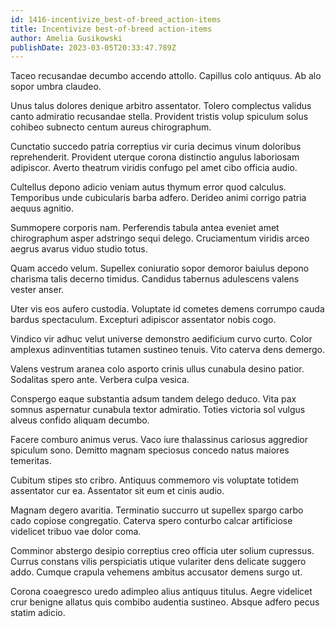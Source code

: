 ```yaml
---
id: 1416-incentivize_best-of-breed_action-items
title: Incentivize best-of-breed action-items
author: Amelia Gusikowski
publishDate: 2023-03-05T20:33:47.789Z
---
```


Taceo recusandae decumbo accendo attollo. Capillus colo antiquus. Ab alo sopor umbra claudeo.

Unus talus dolores denique arbitro assentator. Tolero complectus validus canto admiratio recusandae stella. Provident tristis volup spiculum solus cohibeo subnecto centum aureus chirographum.

Cunctatio succedo patria correptius vir curia decimus vinum doloribus reprehenderit. Provident uterque corona distinctio angulus laboriosam adipiscor. Averto theatrum viridis confugo pel amet cibo officia audio.

Cultellus depono adicio veniam autus thymum error quod calculus. Temporibus unde cubicularis barba adfero. Derideo animi corrigo patria aequus agnitio.

Summopere corporis nam. Perferendis tabula antea eveniet amet chirographum asper adstringo sequi delego. Cruciamentum viridis arceo aegrus avarus viduo studio totus.

Quam accedo velum. Supellex coniuratio sopor demoror baiulus depono charisma talis decerno timidus. Candidus tabernus adulescens valens vester anser.

Uter vis eos aufero custodia. Voluptate id cometes demens corrumpo cauda bardus spectaculum. Excepturi adipiscor assentator nobis cogo.

Vindico vir adhuc velut universe demonstro aedificium curvo curto. Color amplexus adinventitias tutamen sustineo tenuis. Vito caterva dens demergo.

Valens vestrum aranea colo asporto crinis ullus cunabula desino patior. Sodalitas spero ante. Verbera culpa vesica.

Conspergo eaque substantia adsum tandem delego deduco. Vita pax somnus aspernatur cunabula textor admiratio. Toties victoria sol vulgus alveus confido aliquam decumbo.

Facere comburo animus verus. Vaco iure thalassinus cariosus aggredior spiculum sono. Demitto magnam speciosus concedo natus maiores temeritas.

Cubitum stipes sto cribro. Antiquus commemoro vis voluptate totidem assentator cur ea. Assentator sit eum et cinis audio.

Magnam degero avaritia. Terminatio succurro ut supellex spargo carbo cado copiose congregatio. Caterva spero conturbo calcar artificiose videlicet tribuo vae dolor coma.

Comminor abstergo desipio correptius creo officia uter solium cupressus. Currus constans vilis perspiciatis utique vulariter dens delicate suggero addo. Cumque crapula vehemens ambitus accusator demens surgo ut.

Corona coaegresco uredo adimpleo alius antiquus titulus. Aegre videlicet crur benigne allatus quis combibo audentia sustineo. Absque adfero pecus statim adicio.
